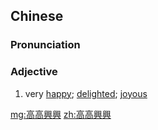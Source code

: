 {{also|高高兴兴}}
==Chinese==
{{zh-forms|s=高高兴兴}}

===Pronunciation===
{{zh-pron
|m=gāogāoxìngxìng
|c=gou1 gou1 hing3 hing3
|cat=a
}}

===Adjective===
{{zh-adj}}

# very [[happy]]; [[delighted]]; [[joyous]]

[[mg:高高興興]]
[[zh:高高興興]]